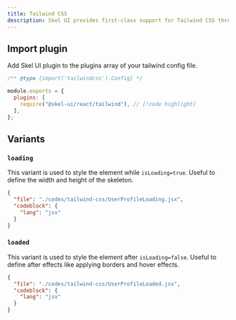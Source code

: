 ```yaml
---
title: Tailwind CSS
description: Skel UI provides first-class support for Tailwind CSS through a custom plugin.
---
```


## Import plugin

Add Skel UI plugin to the plugins array of your tailwind config file.

```js title="tailwind.config.js"
/** @type {import('tailwindcss').Config} */

module.exports = {
  plugins: [
    require("@skel-ui/react/tailwind"), // [!code highlight]
  ],
};
```

## Variants

### `loading`

This variant is used to style the element while `isLoading=true`. Useful to define the width and height of the skeleton.

```json doc-gen:file
{
  "file": "./codes/tailwind-css/UserProfileLoading.jsx",
  "codeblock": {
    "lang": "jsx"
  }
}
```

### `loaded`

This variant is used to style the element after `isLoading=false`. Useful to define after effects like applying borders and hover effects.

```json doc-gen:file
{
  "file": "./codes/tailwind-css/UserProfileLoaded.jsx",
  "codeblock": {
    "lang": "jsx"
  }
}
```
